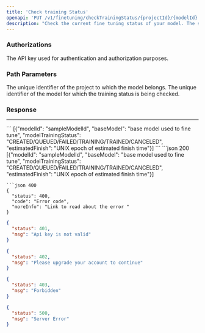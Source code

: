 ```yaml
---
title: 'Check training Status'
openapi: 'PUT /v1/finetuning/checkTrainingStatus/{projectId}/{modelId}'
description: "Check the current fine tuning status of your model. The status only updates when you call this API."
---
```

### Authorizations
<ParamField header="x-api-key" type="string" required>
The API key used for authentication and authorization purposes.
</ParamField>

### Path Parameters
<ParamField path="projectId" type="string" required>
The unique identifier of the project to which the model belongs.
</ParamField>
<ParamField path="modelId" type="string" required>
The unique identifier of the model for which the training status is being checked.
</ParamField>

### Response
___
<ResponseField  type="array">
```
[{"modelId": "sampleModelId", "baseModel": "base model used to fine tune", "modelTrainingStatus": "CREATED/QUEUED/FAILED/TRAINING/TRAINED/CANCELED", "estimatedFinish": "UNIX epoch of estimated finish time"}]
```
</ResponseField>

<ResponseExample>
   ```json 200
[{"modelId": "sampleModelId", "baseModel": "base model used to fine tune", "modelTrainingStatus": "CREATED/QUEUED/FAILED/TRAINING/TRAINED/CANCELED", "estimatedFinish": "UNIX epoch of estimated finish time"}]

```
```json 400
{
  "status": 400,
  "code": "Error code",
  "moreInfo": "Link to read about the error "
}
```
```json 401
{
  "status": 401,
  "msg": "Api key is not valid"
}
```
```json 402
{
  "status": 402,
  "msg": "Please upgrade your account to continue"
}
```
```json 403
{
  "status": 403,
  "msg": "Forbidden"
}
```
```json 500
{
  "status": 500,
  "msg": "Server Error"
}
```
</ResponseExample>


